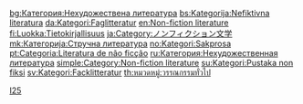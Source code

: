{{catmore}}
{{Commonscat|Non-fiction}}

[[Category:文学书籍|I25]]

[[bg:Категория:Нехудожествена_литература|bg:Категория:Нехудожествена литература]]
[[bs:Kategorija:Nefiktivna_literatura|bs:Kategorija:Nefiktivna literatura]]
[[da:Kategori:Faglitteratur|da:Kategori:Faglitteratur]]
[[en:Non-fiction_literature|en:Non-fiction literature]]
[[fi:Luokka:Tietokirjallisuus|fi:Luokka:Tietokirjallisuus]]
[[ja:Category:ノンフィクション文学|ja:Category:ノンフィクション文学]]
[[mk:Категорија:Стручна_литература|mk:Категорија:Стручна литература]]
[[no:Kategori:Sakprosa|no:Kategori:Sakprosa]]
[[pt:Categoria:Literatura_de_não_ficção|pt:Categoria:Literatura de não ficção]]
[[ru:Категория:Нехудожественная_литература|ru:Категория:Нехудожественная литература]]
[[simple:Category:Non-fiction_literature|simple:Category:Non-fiction literature]]
[[su:Kategori:Pustaka_non_fiksi|su:Kategori:Pustaka non fiksi]]
[[sv:Kategori:Facklitteratur|sv:Kategori:Facklitteratur]]
[[th:หมวดหมู่:วรรณกรรมทั่วไป|th:หมวดหมู่:วรรณกรรมทั่วไป]]